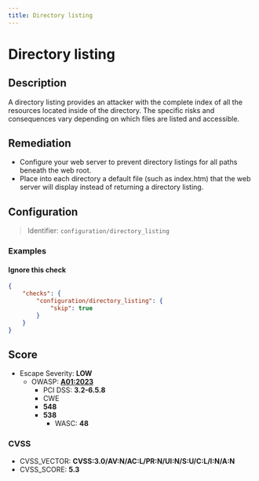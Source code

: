 ```yaml
---
title: Directory listing
---
```


# Directory listing

## Description

A directory listing provides an attacker with the complete index of all the resources located inside of the directory.
The specific risks and consequences vary depending on which files are listed and accessible.


## Remediation

- Configure your web server to prevent directory listings for all paths beneath the web root.
- Place into each directory a default file (such as index.htm) that the web server will display instead of returning a directory listing.



## Configuration

> Identifier: `configuration/directory_listing`



### Examples



#### Ignore this check

```json
{
    "checks": {
        "configuration/directory_listing": {
            "skip": true
        }
    }
}
```




## Score

- Escape Severity: **<span className="low-severity">LOW</span>**
  - OWASP: **[A01:2023](https://github.com/OWASP/API-Security/blob/master/editions/2023/en/0xa1-broken-object-level-authorization.md)**
    - PCI DSS: **3.2-6.5.8**
    - CWE
    - **548**
    - **538**
      - WASC: **48**
      
      

### CVSS

- CVSS_VECTOR: **CVSS:3.0/AV:N/AC:L/PR:N/UI:N/S:U/C:L/I:N/A:N**
- CVSS_SCORE: **5.3**

